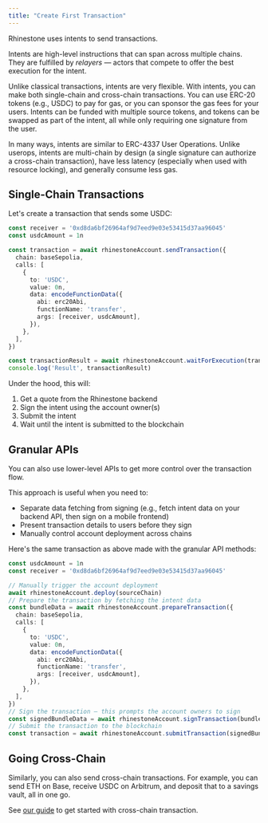 ```yaml
---
title: "Create First Transaction"
---
```


Rhinestone uses intents to send transactions.

Intents are high-level instructions that can span across multiple chains. They are fulfilled by _relayers_ — actors that compete to offer the best execution for the intent.

Unlike classical transactions, intents are very flexible. With intents, you can make both single-chain and cross-chain transactions. You can use ERC-20 tokens (e.g., USDC) to pay for gas, or you can sponsor the gas fees for your users. Intents can be funded with multiple source tokens, and tokens can be swapped as part of the intent, all while only requiring one signature from the user.

In many ways, intents are similar to ERC-4337 User Operations. Unlike userops, intents are multi-chain by design (a single signature can authorize a cross-chain transaction), have less latency (especially when used with resource locking), and generally consume less gas.

## Single-Chain Transactions

Let's create a transaction that sends some USDC:

```ts
const receiver = '0xd8da6bf26964af9d7eed9e03e53415d37aa96045'
const usdcAmount = 1n

const transaction = await rhinestoneAccount.sendTransaction({
  chain: baseSepolia,
  calls: [
    {
      to: 'USDC',
      value: 0n,
      data: encodeFunctionData({
        abi: erc20Abi,
        functionName: 'transfer',
        args: [receiver, usdcAmount],
      }),
    },
  ],
})

const transactionResult = await rhinestoneAccount.waitForExecution(transaction)
console.log('Result', transactionResult)
```

Under the hood, this will:

1) Get a quote from the Rhinestone backend
2) Sign the intent using the account owner(s)
3) Submit the intent
4) Wait until the intent is submitted to the blockchain

## Granular APIs

You can also use lower-level APIs to get more control over the transaction flow.

This approach is useful when you need to:
- Separate data fetching from signing (e.g., fetch intent data on your backend API, then sign on a mobile frontend)
- Present transaction details to users before they sign
- Manually control account deployment across chains

Here's the same transaction as above made with the granular API methods:

```ts
const usdcAmount = 1n
const receiver = '0xd8da6bf26964af9d7eed9e03e53415d37aa96045'

// Manually trigger the account deployment
await rhinestoneAccount.deploy(sourceChain)
// Prepare the transaction by fetching the intent data
const bundleData = await rhinestoneAccount.prepareTransaction({
  chain: baseSepolia,
  calls: [
    {
      to: 'USDC',
      value: 0n,
      data: encodeFunctionData({
        abi: erc20Abi,
        functionName: 'transfer',
        args: [receiver, usdcAmount],
      }),
    },
  ],
})
// Sign the transaction — this prompts the account owners to sign
const signedBundleData = await rhinestoneAccount.signTransaction(bundleData)
// Submit the transaction to the blockchain
const transaction = await rhinestoneAccount.submitTransaction(signedBundleData)
```

## Going Cross-Chain

Similarly, you can also send cross-chain transactions. For example, you can send ETH on Base, receive USDC on Arbitrum, and deposit that to a savings vault, all in one go.

See [our guide](../chain-abstraction/create-intent) to get started with cross-chain transaction.
